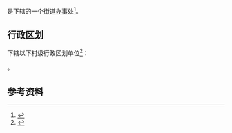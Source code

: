 {{中国乡级行政区|14/07/28/003/000}}

'''{{PAGENAMEBASE}}'''是{{PRC admin/fullname|14/07/28/003/000|3}}下辖的一个[[街道办事处|街道办事处]]<ref>{{PRC admin/ref sgc|{{PRC admin/parent|14/07/28/003/000}}}}</ref>。

== 行政区划 ==
{{PAGENAMEBASE}}下辖以下村级行政区划单位<ref>{{PRC admin/ref sgc|14/07/28/003/000}}</ref>：

{{PRC admin/children|14/07/28/003/000}}。

== 参考资料 ==
{{reflist}}

{{山西行政区划小作品}}
{{PRC admin/navcat|14/07/28/003/000}}